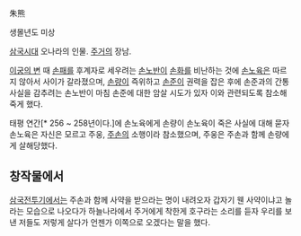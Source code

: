 朱熊

생몰년도 미상

[[삼국시대(중국)|삼국시대]] 오나라의 인물. [[주거#s-2|주거]]의 장남.

[[이궁의 변]] 때 [[손패#s-1|손패]]를 후계자로 세우려는 [[손노반]]이 [[손화]]를 비난하는 것에 [[손노육]]은 따르지 않아서 사이가 갈라졌으며, [[손량]]이 즉위하고 [[손준]]이 권력을 잡은 후에 손준과의 간통 사실을 감추려는 손노반이 마침 손준에 대한 암살 시도가 있자 이와 관련되도록 참소해 죽게 했다.

태평 연간[* 256 ~ 258년이다.]에 손노육에게 손량이 손노육이 죽은 사실에 대해 묻자 손노육은 자신은 모르고 주웅, [[주손]]의 소행이라 참소했으며, 주웅은 주손과 함께 손량에게 살해당했다.

== 창작물에서 ==
[[삼국전투기]]에서는 주손과 함께 사약을 받으라는 명이 내려오자 갑자기 웬 사약이냐고 놀라는 모습으로 나오다가 하늘나라에서 주거에게 착한게 호구라는 소리를 듣자 우리를 보낸 저들도 저렇게 살다가 언젠가 이쪽으로 오겠다는 말을 했다.
